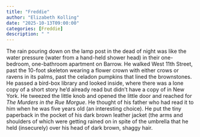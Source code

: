```yaml
---
title: "Freddie"
author: "Elizabeth Kolling"
date: "2025-10-13T09:00:00"
categories: [Freddie]
description: " "
---
```


The rain pouring down on the lamp post in the dead of night was like the water pressure (water from a hand-held shower head) in their one-bedroom, one-bathroom apartment on Barrow. He walked West 11th Street, past the 10-foot skeleton wearing a flower crown with either crows or ravens in its palms, past the celadon pumpkins that lined the brownstones. He passed a bird-box library and looked inside, where there was a lone copy of a short story he’d already read but didn’t have a copy of in New York. He tweezed the little knob and opened the little door and reached for *The Murders in the Rue Morgue*. He thought of his father who had read it to him when he was five years old (an interesting choice). He put the tiny paperback in the pocket of his dark brown leather jacket (the arms and shoulders of which were getting rained on in spite of the umbrella that he held (insecurely) over his head of dark brown, shaggy hair. 